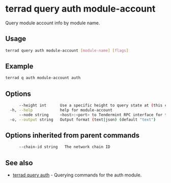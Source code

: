 # terrad query auth module-account

Query module account info by module name. 

## Usage

```sh Terrad
terrad query auth module-account [module-name] [flags]
```

## Example

```sh Terrad
terrad q auth module-account auth
```

## Options

```sh Terrad
      --height int      Use a specific height to query state at (this can error if the node is pruning state)
  -h, --help            help for module-account
      --node string     <host>:<port> to Tendermint RPC interface for this chain (default "tcp://localhost:26657")
  -o, --output string   Output format (text|json) (default "text")
```

## Options inherited from parent commands

```sh Terrad
      --chain-id string   The network chain ID
```

## See also

* [terrad query auth](./terrad_query_auth.mdx)	 - Querying commands for the auth module.


